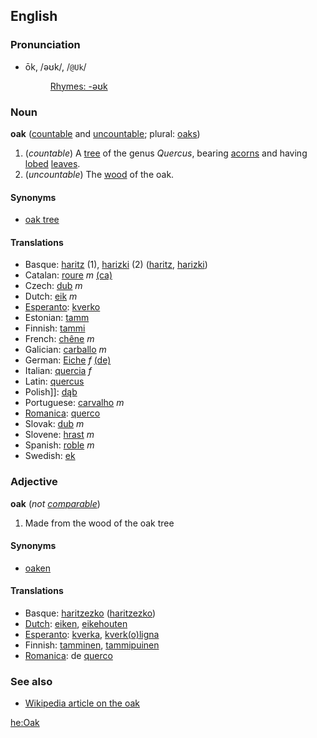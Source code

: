 == English ==
===Pronunciation===
*ōk, /əʊk/, /<tt>@Uk</tt>/
*:[[Rhymes:English:-əʊk|Rhymes: -əʊk]]

=== Noun ===
'''oak''' ([[countable]] and [[uncountable]]; plural: [[oaks]])

# (''countable'') A [[tree]] of the genus ''Quercus'', bearing [[acorn]]s and having [[lobed]] [[leaf|leaves]].
# (''uncountable'') The [[wood]] of the oak.

==== Synonyms ====
*[[oak tree]]

==== Translations ====
*Basque: [[haritz]] (1), [[harizki]] (2)  ([http://eu.wiktionary.org/wiki/haritz haritz], [http://eu.wiktionary.org/wiki/harizki harizki])
*Catalan: [[roure]] ''m'' [[:ca:roure|(ca)]] 
*Czech: [[dub#Czech|dub]] ''m''
*Dutch: [[eik]] ''m''
*[[Esperanto]]: [[kverko]]
*Estonian: [[tamm]]
*Finnish: [[tammi]]
*French: [[chêne]] ''m''
*Galician: [[carballo]] ''m''
*German: [[Eiche]] ''f'' [[:de:Eiche|(de)]] 
*Italian: [[quercia]] ''f''
*Latin: [[quercus]]
*Polish]]: [[dąb]]
*Portuguese: [[carvalho]] ''m''
*[[Romanica]]: [[querco]]
*Slovak: [[dub#Slovak|dub]] ''m''
*Slovene: [[hrast]] ''m''
*Spanish: [[roble]] ''m''
*Swedish: [[ek]]

===Adjective===
'''oak''' (''not [[comparable]]'')

# Made from the wood of the oak tree

====Synonyms====
*[[oaken]]

====Translations====

*Basque: [[haritzezko]]  ([http://eu.wiktionary.org/wiki/haritzezko haritzezko])
*[[Dutch]]: [[eiken]], [[eikehouten]]
*[[Esperanto]]: [[kverka]], [[kverk(o)ligna]]
*Finnish: [[tamminen]], [[tammipuinen]]
*[[Romanica]]: de [[querco]]

===See also===
*[[w:en:Oak|Wikipedia article on the oak]]

[[he:Oak]]
